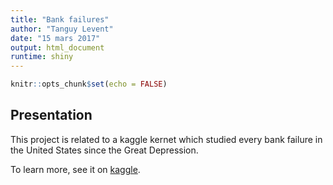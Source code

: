```yaml
---
title: "Bank failures"
author: "Tanguy Levent"
date: "15 mars 2017"
output: html_document
runtime: shiny
---
```


```r
knitr::opts_chunk$set(echo = FALSE)
```

## Presentation

This project is related to a kaggle kernet which studied every bank failure in the 
United States since the Great Depression.

To learn more, see it on [kaggle](https://www.kaggle.com/fdic/bank-failures).


